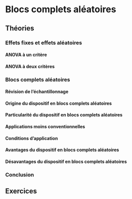 # Blocs complets aléatoires

## Théories

### Effets fixes et effets aléatoires 

#### ANOVA à un critère 


#### ANOVA à deux critères 



### Blocs complets aléatoires 


#### Révision de l'échantillonnage 


#### Origine du dispositif en blocs complets aléatoires


#### Particularité du dispositif en blocs complets aléatoires


#### Applications moins conventionnelles


#### Conditions d'application


#### Avantages du dispositif en blocs complets aléatoires 


#### Désavantages du dispositif en blocs complets aléatoires 


### Conclusion


## Exercices